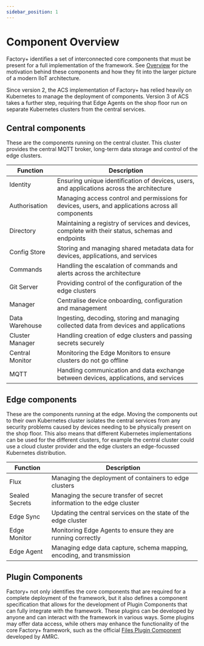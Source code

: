 ```yaml
---
sidebar_position: 1
---
```


# Component Overview


Factory+ identifies a set of interconnected core components that must be
present for a full implementation of the framework. See
[Overview](../overview) for the motivation behind these components and
how they fit into the larger picture of a modern IIoT architecture.

Since version 2, the ACS implementation of Factory+ has relied heavily
on Kubernetes to manage the deployment of components. Version 3 of ACS
takes a further step, requiring that Edge Agents on the shop floor run
on separate Kubernetes clusters from the central services.

## Central components

These are the components running on the central cluster. This cluster
provides the central MQTT broker, long-term data storage and control of
the edge clusters.

<CentralCluster/>

| Function            | Description                                                                                        |
|-----------------|----------------------------------------------------------------------------------------------------|
| Identity            | Ensuring unique identification of devices, users, and applications across the architecture         |
| Authorisation       | Managing access control and permissions for devices, users, and applications across all components |
| Directory           | Maintaining a registry of services and devices, complete with their status, schemas and endpoints  |
| Config Store    | Storing and managing shared metadata data for devices, applications, and services                  |
| Commands            | Handling the escalation of commands and alerts across the architecture                             |
| Git Server      | Providing control of the configuration of the edge clusters                                        |
| Manager             | Centralise device onboarding, configuration and management                                         |
| Data Warehouse      | Ingesting, decoding, storing and  managing collected data from devices and applications            |
| Cluster Manager     | Handling creation of edge clusters and passing secrets securely                                    |
| Central Monitor     | Monitoring the Edge Monitors to ensure clusters do not go offline                                  |
| MQTT                | Handling communication and data exchange between devices, applications, and services               |

## Edge components

These are the components running at the edge. Moving the components out
to their own Kubernetes cluster isolates the central services from any
security problems caused by devices needing to be physically present on
the shop floor. This also means that different Kubernetes
implementations can be used for the different clusters, for example the
central cluster could use a cloud cluster provider and the edge clusters
an edge-focussed Kubernetes distribution.

<EdgeCluster/>

| Function            | Description                                                                                        |
|---------------------|----------------------------------------------------------------------------------------------------|
| Flux                | Managing the deployment of containers to edge clusters                                             |
| Sealed Secrets      | Managing the secure transfer of secret information to the edge cluster                             |
| Edge Sync           | Updating the central services on the state of the edge cluster                                     |
| Edge Monitor        | Monitoring Edge Agents to ensure they are running correctly                                        |
| Edge Agent          | Managing edge data capture, schema mapping, encoding, and transmission                             |

## Plugin Components

Factory+ not only identifies the core components that are required for a complete deployment of the framework, but it also defines a component specification that allows for the development of Plugin Components that can fully integrate with the framework. These plugins can be developed by anyone and can interact with the framework in various ways. Some plugins may offer data access, while others may enhance the functionality of the core Factory+ framework, such as the official [Files Plugin Component](https://github.com/AMRC-FactoryPlus/acs-files) developed by AMRC.
